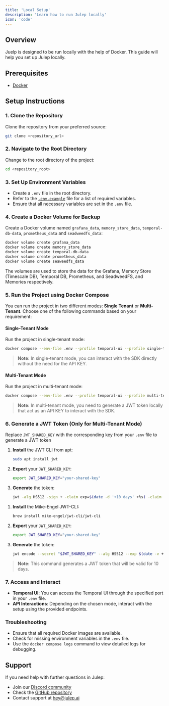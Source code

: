 ```yaml
---
title: 'Local Setup'
description: 'Learn how to run Julep locally'
icon: 'code'
---
```

## Overview

Juelp is designed to be run locally with the help of Docker. This guide will help you set up Julep locally.

## Prerequisites

- [Docker](https://docs.docker.com/get-docker/)

## Setup Instructions

### 1. Clone the Repository
Clone the repository from your preferred source:

```bash
git clone <repository_url>
```

### 2. Navigate to the Root Directory
Change to the root directory of the project:

```bash
cd <repository_root>
```

### 3. Set Up Environment Variables
- Create a `.env` file in the root directory.
- Refer to the [`.env.example`](https://github.com/julep-ai/julep/blob/dev/.env.example) file for a list of required variables.
- Ensure that all necessary variables are set in the `.env` file.

### 4. Create a Docker Volume for Backup
Create a Docker volume named `grafana_data`, `memory_store_data`, `temporal-db-data`, `prometheus_data` and `seadweedfs_data`:

```bash
docker volume create grafana_data
docker volume create memory_store_data
docker volume create temporal-db-data
docker volume create prometheus_data
docker volume create seaweedfs_data
```
<Info>
The volumes are used to store the data for the Grafana, Memory Store (Timescale DB), Temporal DB, Prometheus, and SeadweedFS, and Memories respectively.
</Info>

### 5. Run the Project using Docker Compose
You can run the project in two different modes: **Single Tenant** or **Multi-Tenant**. Choose one of the following commands based on your requirement:

#### Single-Tenant Mode
Run the project in single-tenant mode:

```bash
docker compose --env-file .env --profile temporal-ui --profile single-tenant --profile self-hosted-db --profile blob-store --profile temporal-ui-public up --build --force-recreate --watch
```

> **Note:** In single-tenant mode, you can interact with the SDK directly without the need for the API KEY.

#### Multi-Tenant Mode
Run the project in multi-tenant mode:

```bash
docker compose --env-file .env --profile temporal-ui --profile multi-tenant --profile self-hosted-db --profile blob-store --profile temporal-ui-public --profile self-hosted-temporal --profile local-db up --build --force-recreate --watch

```

> **Note:** In multi-tenant mode, you need to generate a JWT token locally that act as an API KEY to interact with the SDK.

### 6. Generate a JWT Token (Only for Multi-Tenant Mode)
Replace `JWT_SHARED_KEY` with the corresponding key from your `.env` file to generate a JWT token
<Tabs>
  <Tab title="Linux">
  
  1. **Install** the JWT CLI from apt:
     ```bash
     sudo apt install jwt
     ```
  2. **Export** your `JWT_SHARED_KEY`:
     ```bash
     export JWT_SHARED_KEY="your-shared-key"
     ```
  3. **Generate** the token:
     ```bash
     jwt -alg HS512 -sign + -claim exp=$(date -d '+10 days' +%s) -claim iat=$(date +%s) -claim sub=00000000-0000-0000-0000-000000000000 -key <(printf '%s' "$JWT_SHARED_SECRET")
     ```
  </Tab>

  <Tab title="macOS">
  
  1. **Install** the Mike-Engel JWT-CLI:
     ```bash
     brew install mike-engel/jwt-cli/jwt-cli
     ```
  2. **Export** your `JWT_SHARED_KEY`:
     ```bash
     export JWT_SHARED_KEY="your-shared-key"
     ```

  3. **Generate** the token:
     ```bash
     jwt encode --secret "$JWT_SHARED_KEY" --alg HS512 --exp $(date -v +10d +%s) --sub '00000000-0000-0000-0000-000000000000' '{}'
     ```
  </Tab>
</Tabs>

> **Note:** This command generates a JWT token that will be valid for 10 days.

### 7. Access and Interact
- **Temporal UI**: You can access the Temporal UI through the specified port in your `.env` file.
- **API Interactions**: Depending on the chosen mode, interact with the setup using the provided endpoints.

### Troubleshooting
- Ensure that all required Docker images are available.
- Check for missing environment variables in the `.env` file.
- Use the `docker compose logs` command to view detailed logs for debugging.

## Support

If you need help with further questions in Julep:

- Join our [Discord community](https://discord.com/invite/JTSBGRZrzj)
- Check the [GitHub repository](https://github.com/julep-ai/julep)
- Contact support at [hey@julep.ai](mailto:hey@julep.ai)